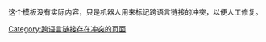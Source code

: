 <noinclude>这个模板没有实际内容，只是机器人用来标记跨语言链接的冲突，以便人工修复。</noinclude><includeonly>[[Category:跨语言链接存在冲突的页面]]</includeonly>